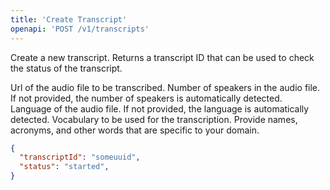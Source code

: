 ```yaml
---
title: 'Create Transcript'
openapi: 'POST /v1/transcripts'
---
```


Create a new transcript. Returns a transcript ID that can be used to check the status of the transcript.

<ParamField body="url" type="string"  required>
    Url of the audio file to be transcribed.
</ParamField>

<ParamField body="numSpeakers" type="integer">
    Number of speakers in the audio file. If not provided, the number of speakers is automatically detected.
</ParamField>

<ParamField body="language" type="string">
    Language of the audio file. If not provided, the language is automatically detected.
</ParamField>

<ParamField body="vocabulary" type="string">
    Vocabulary to be used for the transcription. Provide names, acronyms, and other words that are specific to your domain.
</ParamField>


<ResponseExample>

```json Response
{ 
  "transcriptId": "someuuid",
  "status": "started",
}
```

</ResponseExample>